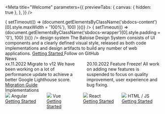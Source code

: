 
<Meta
  title="Welcome"
  parameters={{
    previewTabs: {
      canvas: { hidden: true },
    },
  }}
/>


<link
  onLoad={(() => {
    setTimeout(() => (document.getElementsByClassName('sbdocs-content')[0].style.maxWidth = '100%'), 100)
  })()}
/>
<link
  onLoad={(() => {
    setTimeout(() => (document.getElementsByClassName('sbdocs-wrapper')[0].style.padding = '0'), 100)
  })()}
/>

<bal-doc-app>
  <bal-stage color="purple" shape size="small">
    <bal-stage-body>
      <bal-logo color="white" animated color="blue"></bal-logo>
      <bal-heading subtitle space="all">
        design system
      </bal-heading>
      <bal-text size="lead" class="mt-medium">
        The Baloise Design System consists of UI components and a clearly defined visual style, released as both code
        implementations and design artifacts to build any number of web applications.
      </bal-text>
      <bal-button-group class="mt-medium">
        <a class="button is-primary" style={{ width: 'auto' }} href="?path=/docs/getting-started-overview--page">
          Getting Started
        </a>
        <bal-button color="info" icon="github" href="https://github.com/baloise/design-system" target="_blank">
          Follow on GitHub
        </bal-button>
      </bal-button-group>
    </bal-stage-body>
  </bal-stage>
</bal-doc-app>

<bal-doc-app>
  <div class="py-normal container">
    <bal-heading>News</bal-heading>
    <div class="columns fg-medium">
      <bal-card class="column is-one-quarter p-none">
        <bal-card-content>
          <bal-text size="small">xx.11.2022</bal-text>
          <bal-heading space="all" level="h3">
            Migrate to v12
          </bal-heading>
          <bal-text space="none">
            We have been working on a lot of performance update to achieve a better Google Lighthouse score.
          </bal-text>
          <a
            class="button is-primary mt-normal"
            style={{ width: 'auto' }}
            href="?path=/docs/getting-started-angular-overview--page"
          >
            Migration Guide
          </a>
        </bal-card-content>
      </bal-card>
      <bal-card class="column is-one-quarter p-none">
        <bal-card-content>
          <bal-text size="small">20.10.2022</bal-text>
          <bal-heading space="all" level="h3">
            Feature Freeze!
          </bal-heading>
          <bal-text space="none">
            All work on adding new features is suspended to focus on quality improvement, user experience and bug
            fixing.
          </bal-text>
        </bal-card-content>
      </bal-card>
    </div>
  </div>
</bal-doc-app>

<bal-doc-app>
  <div class="py-x-large container">
    <bal-heading>Implementations</bal-heading>
    <div class="columns fg-medium">
      <bal-card color="red-1" class="column p-none">
        <bal-card-content>
          <div class="is-flex is-align-items-center fg-normal is-flex-direction-column">
            <img src={AngularLogo} style={{ maxWidth: '60px', maxHeight: '60px' }} />
            <bal-heading level="h3">Angular</bal-heading>
            <a
              class="button is-primary"
              style={{ width: 'auto' }}
              href="?path=/docs/getting-started-angular-overview--page"
            >
              Getting Started
            </a>
          </div>
        </bal-card-content>
      </bal-card>
      <bal-card color="green-1" class="column p-none">
        <bal-card-content>
          <div class="is-flex is-align-items-center fg-normal is-flex-direction-column">
            <img src={VueLogo} style={{ maxWidth: '60px', maxHeight: '60px' }} />
            <bal-heading level="h3">Vue</bal-heading>
            <a
              class="button is-primary"
              style={{ width: 'auto' }}
              href="?path=/docs/getting-started-vue-overview--page"
            >
              Getting Started
            </a>
          </div>
        </bal-card-content>
      </bal-card>
      <bal-card color="purple-1" class="column p-none">
        <bal-card-content>
          <div class="is-flex is-align-items-center fg-normal is-flex-direction-column">
            <img src={ReactLogo} style={{ maxWidth: '60px', maxHeight: '60px' }} />
            <bal-heading level="h3">React</bal-heading>
            <a
              class="button is-primary"
              style={{ width: 'auto' }}
              href="?path=/docs/getting-started-react-overview--page"
            >
              Getting Started
            </a>
          </div>
        </bal-card-content>
      </bal-card>
      <bal-card color="yellow-1" class="column p-none">
        <bal-card-content>
          <div class="is-flex is-align-items-center fg-normal is-flex-direction-column">
            <img src={HtmlLogo} style={{ maxWidth: '60px', maxHeight: '60px' }} />
            <bal-heading level="h3">HTML / JS</bal-heading>
            <a
              class="button is-primary"
              style={{ width: 'auto' }}
              href="?path=/docs/getting-started-html5-overview--page"
            >
              Getting Started
            </a>
          </div>
        </bal-card-content>
      </bal-card>
    </div>
  </div>
</bal-doc-app>
